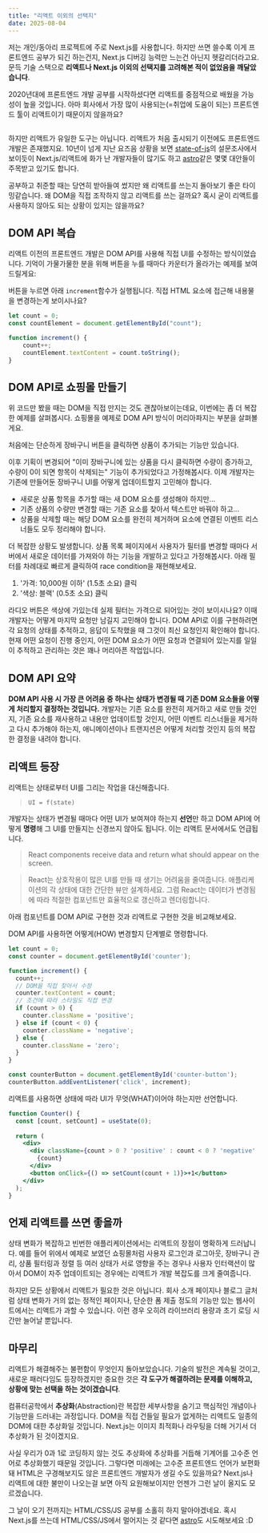 ```yaml
---
title: "리액트 이외의 선택지"
date: 2025-08-04
---
```






저는 개인/동아리 프로젝트에 주로 Next.js를 사용합니다. 하지만 쓰면 쓸수록 이게 프론트엔드 공부가 되긴 하는건지, Next.js 디버깅 능력만 느는건 아닌지 헷갈리더라고요. 문득 기술 스택으로 **리액트나 Next.js 이외의 선택지를 고려해본 적이 없었음을 깨달았습니다**.

2020년대에 프론트엔드 개발 공부를 시작하셨다면 리액트를 중점적으로 배웠을 가능성이 높을 것입니다. 아마 회사에서 가장 많이 사용되는(=취업에 도움이 되는) 프론트엔드 툴이 리액트이기 때문이지 않을까요?

<Image src={stateOfJs} alt="" className="object-cover w-full h-[180px] object-left"/>

하지만 리액트가 유일한 도구는 아닙니다. 리액트가 처음 출시되기 이전에도 프론트엔드 개발은 존재했지요. 10년이 넘게 지난 요즈음 상황을 보면 [state-of-js](https://2024.stateofjs.com/en-US/libraries/front-end-frameworks/#front_end_frameworks_pain_points)의 설문조사에서 보이듯이 Next.js/리액트에 화가 난 개발자들이 많기도 하고 [astro](https://astro.build/)같은 몇몇 대안들이 주목받고 있기도 합니다.

공부하고 취준할 때는 당연히 받아들여 썼지만 왜 리액트를 쓰는지 돌아보기 좋은 타이밍같습니다. 왜 DOM을 직접 조작하지 않고 리액트를 쓰는 걸까요? 혹시 굳이 리액트를 사용하지 않아도 되는 상황이 있지는 않을까요?

## DOM API 복습

리액트 이전의 프론트엔드 개발은 DOM API를 사용해 직접 UI를 수정하는 방식이었습니다. 기억이 가물가물한 분을 위해 버튼을 누를 때마다 카운터가 올라가는 예제를 보여드릴게요:

<Example />

버튼을 누르면 아래 `increment`함수가 실행됩니다. 직접 HTML 요소에 접근해 내용물을 변경하는게 보이시나요?

```javascript
let count = 0;
const countElement = document.getElementById("count");

function increment() {
    count++;
    countElement.textContent = count.toString();
}
```

## DOM API로 쇼핑몰 만들기

위 코드만 봤을 때는 DOM을 직접 만지는 것도 괜찮아보이는데요, 이번에는 좀 더 복잡한 예제를 살펴봅시다. 쇼핑몰을 예제로 DOM API 방식이 머리아파지는 부분을 살펴볼게요.

처음에는 단순하게 장바구니 버튼을 클릭하면 상품이 추가되는 기능만 있습니다.

<SimpleCart />

이후 기획이 변경되어 "이미 장바구니에 있는 상품을 다시 클릭하면 수량이 증가하고, 수량이 0이 되면 항목이 삭제되는" 기능이 추가되었다고 가정해봅시다. 이제 개발자는 기존에 만들어둔 장바구니 UI를 어떻게 업데이트할지 고민해야 합니다. 

- 새로운 상품 항목을 추가할 때는 새 DOM 요소를 생성해야 하지만... 
- 기존 상품의 수량만 변경할 때는 기존 요소를 찾아서 텍스트만 바꿔야 하고... 
- 상품을 삭제할 때는 해당 DOM 요소를 완전히 제거하며 요소에 연결된 이벤트 리스너들도 모두 정리해야 합니다.

<ComplexCart client:idle/>

더 복잡한 상황도 발생합니다. 상품 목록 페이지에서 사용자가 필터를 변경할 때마다 서버에서 새로운 데이터를 가져와야 하는 기능을 개발하고 있다고 가정해봅시다. 아래 필터를 차례대로 빠르게 클릭하여 race condition을 재현해보세요.

1. '가격: 10,000원 이하' (1.5초 소요) 클릭
2. '색상: 블랙' (0.5초 소요) 클릭

<RaceConditionCart client:idle />

라디오 버튼은 색상에 가있는데 실제 필터는 가격으로 되어있는 것이 보이시나요? 이때 개발자는 어떻게 마지막 요청만 남길지 고민해야 합니다. DOM API로 이를 구현하려면 각 요청의 상태를 추적하고, 응답이 도착했을 때 그것이 최신 요청인지 확인해야 합니다. 현재 어떤 요청이 진행 중인지, 어떤 DOM 요소가 어떤 요청과 연결되어 있는지를 일일이 추적하고 관리하는 것은 꽤나 머리아픈 작업입니다.

## DOM API 요약

**DOM API 사용 시 가장 큰 어려움 중 하나는 상태가 변경될 때 기존 DOM 요소들을 어떻게 처리할지 결정하는 것입니다.** 개발자는 기존 요소를 완전히 제거하고 새로 만들 것인지, 기존 요소를 재사용하고 내용만 업데이트할 것인지, 어떤 이벤트 리스너들을 제거하고 다시 추가해야 하는지, 애니메이션이나 트랜지션은 어떻게 처리할 것인지 등의 복잡한 결정을 내려야 합니다.

## 리액트 등장

리액트는 상태로부터 UI를 그리는 작업을 대신해줍니다. 

> `UI = f(state)`

개발자는 상태가 변경될 때마다 어떤 UI가 보여져야 하는지 **선언**만 하고 DOM API에 어떻게 **명령**해 그 UI를 만들지는 신경쓰지 않아도 됩니다. 이는 리액트 문서에서도 언급됩니다.

> React components receive data and return what should appear on the screen. 

> React는 상호작용이 많은 UI를 만들 때 생기는 어려움을 줄여줍니다. 애플리케이션의 각 상태에 대한 간단한 뷰만 설계하세요. 그럼 React는 데이터가 변경됨에 따라 적절한 컴포넌트만 효율적으로 갱신하고 렌더링합니다.

아래 컴포넌트를 DOM API로 구현한 것과 리액트로 구현한 것을 비교해보세요.

<Compare/>

DOM API를 사용하면 어떻게(HOW) 변경할지 단계별로 명령합니다.

```javascript
let count = 0;
const counter = document.getElementById('counter');

function increment() {
  count++;
  // DOM을 직접 찾아서 수정
  counter.textContent = count;
  // 조건에 따라 스타일도 직접 변경
  if (count > 0) {
    counter.className = 'positive';
  } else if (count < 0) {
    counter.className = 'negative';
  } else {
    counter.className = 'zero';
  }
}

const counterButton = document.getElementById('counter-button');
counterButton.addEventListener('click', increment);
```

리액트를 사용하면 상태에 따라 UI가 무엇(WHAT)이어야 하는지만 선언합니다.

```jsx
function Counter() {
  const [count, setCount] = useState(0);
  
  return (
    <div>
      <div className={count > 0 ? 'positive' : count < 0 ? 'negative' : 'zero'}>
        {count}
      </div>
      <button onClick={() => setCount(count + 1)}>+1</button>
    </div>
  );
}
```

## 언제 리액트를 쓰면 좋을까

상태 변화가 복잡하고 빈번한 애플리케이션에서는 리액트의 장점이 명확하게 드러납니다. 예를 들어 위에서 예제로 보였던 쇼핑몰처럼 사용자 로그인과 로그아웃, 장바구니 관리, 상품 필터링과 정렬 등 여러 상태가 서로 영향을 주는 경우나 사용자 인터랙션이 많아서 DOM이 자주 업데이트되는 경우에는 리액트가 개발 복잡도를 크게 줄여줍니다. 

하지만 모든 상황에서 리액트가 필요한 것은 아닙니다. 회사 소개 페이지나 블로그 글처럼 상태 변화가 거의 없는 정적인 페이지나, 단순한 폼 제출 정도의 기능만 있는 웹사이트에서는 리액트가 과할 수 있습니다. 이런 경우 오히려 라이브러리 용량과 초기 로딩 시간만 늘어날 뿐입니다. 

## 마무리

리액트가 해결해주는 불편함이 무엇인지 돌아보았습니다. 기술의 발전은 계속될 것이고, 새로운 패러다임도 등장하겠지만 중요한 것은 **각 도구가 해결하려는 문제를 이해하고, 상황에 맞는 선택을 하는 것이겠습니다**.

컴퓨터공학에서 **추상화**(Abstraction)란 복잡한 세부사항을 숨기고 핵심적인 개념이나 기능만을 드러내는 과정입니다. DOM을 직접 건들일 필요가 없게하는 리액트도 일종의 DOM에 대한 추상화일 것입니다. Next.js는 이미지 최적화나 라우팅을 더해 거기서 더 추상화가 된 것이겠지요.

사실 우리가 0과 1로 코딩하지 않는 것도 추상화에 추상화를 거듭해 기계어를 고수준 언어로 추상화했기 때문일 것입니다. 그렇다면 미래에는 고수준 프론트엔드 언어가 보편화돼 HTML은 구경해보지도 않은 프론트엔드 개발자가 생길 수도 있을까요? Next.js나 리액트에 대한 불만이 나오는걸 보면 아직 요원해보이지만 언젠가 그런 날이 올지도 모르겠습니다.

그 날이 오기 전까지는 HTML/CSS/JS 공부를 소홀히 하지 말아야겠네요. 혹시 Next.js를 쓰는데 HTML/CSS/JS에서 멀어지는 것 같다면 [astro](https://astro.build/)도 시도해보세요 :D
